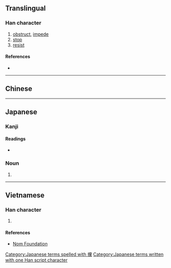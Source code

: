 {{character info/new}}
{{also|挡}}
==Translingual==

===Han character===
{{Han char|rn=64|rad=手|as=20|sn=23|four=59031|canj=QFBF|ids=⿰扌黨}}

# [[obstruct]], [[impede]]
# [[stop]]
# [[resist]]

====References====
* {{Han ref|kx=0464.270|dkj=13040|dj=0813.230|hdz=31991.090|uh=6529|ud=25897|bh=F7DC|bd=63452}}

----

==Chinese==
{{zh-see|擋|v}}

----

==Japanese==

===Kanji===
{{ja-kanji|grade=|rs=手20}}

====Readings====
* {{ja-readings|on=[[とう]] (tō), [[こう]] (kō), [[おう]] (ō)|kun=[[とも]] (tomo), [[たたく]] (tataku)}}

===Noun===
{{ja-noun|たも}}

# {{short for|攩網|lang=ja}}

[[Category:Japanese terms spelled with 攩]]
[[Category:Japanese terms written with one Han script character]]

----

==Vietnamese==

===Han character===
{{vi-readings|rs=手20|hanviet=đáng}}

# {{defn|lang=vi|sort=手20}}

====References====
* [http://nomfoundation.org/common/nom_details.php?codepoint=6529 Nom Foundation]